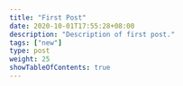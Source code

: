 ```yaml
---
title: "First Post"
date: 2020-10-01T17:55:28+08:00
description: "Description of first post."
tags: ["new"]
type: post
weight: 25
showTableOfContents: true
---
```

